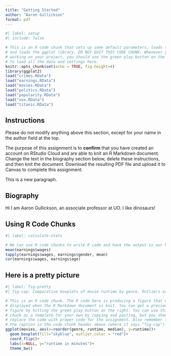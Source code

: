 ```yaml
---
title: "Getting Started"
author: "Aaron Gullickson"
format: pdf
---
```


```r
#| label: setup
#| include: false

# This is an R code chunk that sets up some default parameters, loads the data,
# and loads the ggplot library. DO NOT EDIT THIS CODE CHUNK. Whenever you start
# working on your project, you should use the green play button on the right,
# to load all the data and settings here.
knitr::opts_chunk$set(echo = TRUE, fig.height=4)
library(ggplot2)
load("crimes.RData")
load("earnings.RData")
load("movies.RData")
load("politics.RData")
load("popularity.RData")
load("sex.RData")
load("titanic.RData")
```

## Instructions

Please do not modify anything above this section, except for your name in the author field at the top.

The purpose of this assignment is to **confirm** that you have created an account on RStudio Cloud and are able to knit an R Markdown document. Change the text in the biography section below, delete these instructions, and then knit the document. Download the resulting PDF file and upload it to Canvas to complete this assignment.

This is a new paragraph.

## Biography

Hi I am Aaron Gullickson, an associate professor at UO. I like dinosaurs!

## Using R Code Chunks

```r
#| label: calculate-stats

# We can use R code chunks to write R code and have the output in our knitted document.
mean(earnings$wages)
tapply(earnings$wages, earnings$gender, mean)
cor(earnings$wages, earnings$age)
```

## Here is a pretty picture

```r
#| label: fig-pretty
#| fig-cap: Comparative boxplots of movie runtime by genre. Outliers are shown in red.

# This is an R code chunk. The R code here is producing a figure that will be
# displayed when the R Markdown document is knit. You can get a preview of this
# figure by hitting the green play button on the right. You can use this R code
# chunk as a template for your own by copying and pasting, but you should
# replace the code with proper code for the assignment. Also remember to change
# the caption in the code chunk header above (where it says "fig-cap").
ggplot(movies, aes(x=reorder(genre, runtime, median), y=runtime))+
  geom_boxplot(fill="skyblue", outlier.color = "red")+
  coord_flip()+
  labs(x=NULL, y="runtime in minutes")+
  theme_bw()
```

